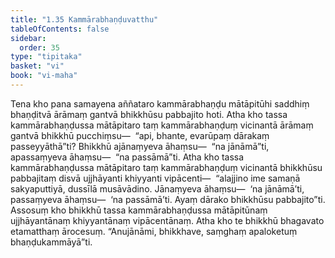 ```yaml
---
title: "1.35 Kammārabhaṇḍuvatthu"
tableOfContents: false
sidebar:
  order: 35
type: "tipitaka"
basket: "vi"
book: "vi-maha"
---
```



<DynamicBreadcrumb />

<Division number="98" book="vi-maha" e="ch" v="3" p="107">

<Paragraph number="436" book="vi-maha">
Tena kho pana samayena aññataro kammārabhaṇḍu mātāpitūhi saddhiṃ bhaṇḍitvā ārāmaṃ gantvā bhikkhūsu pabbajito hoti. Atha kho tassa kammārabhaṇḍussa mātāpitaro taṃ kammārabhaṇḍuṃ vicinantā ārāmaṃ gantvā bhikkhū pucchiṃsu—  “api, bhante, evarūpaṃ dārakaṃ passeyyāthā”ti? Bhikkhū ajānaṃyeva āhaṃsu—  “na jānāmā”ti, apassaṃyeva āhaṃsu—  “na passāmā”ti. Atha kho tassa kammārabhaṇḍussa mātāpitaro taṃ kammārabhaṇḍuṃ vicinantā bhikkhūsu pabbajitaṃ disvā ujjhāyanti khiyyanti vipācenti—  “alajjino ime samaṇā sakyaputtiyā, dussīlā musāvādino. Jānaṃyeva āhaṃsu—  ‘na jānāmā’ti, passaṃyeva āhaṃsu—  ‘na passāmā’ti. Ayaṃ dārako bhikkhūsu pabbajito”ti. Assosuṃ kho bhikkhū tassa kammārabhaṇḍussa mātāpitūnaṃ ujjhāyantānaṃ khiyyantānaṃ vipācentānaṃ. Atha kho te bhikkhū bhagavato etamatthaṃ ārocesuṃ. “Anujānāmi, bhikkhave, saṃghaṃ apaloketuṃ bhaṇḍukammāyā”ti.
</Paragraph>
</Division>